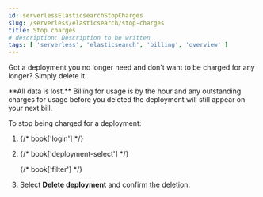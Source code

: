 ```yaml
---
id: serverlessElasticsearchStopCharges
slug: /serverless/elasticsearch/stop-charges
title: Stop charges
# description: Description to be written
tags: [ 'serverless', 'elasticsearch', 'billing', 'overview' ]
---
```



<div id="ec-billing-stop"></div>

Got a deployment you no longer need and don't want to be charged for any longer? Simply delete it.

<DocCallOut title="Important" color="warning">
**All data is lost.** Billing for usage is by the hour and any outstanding charges for usage before you deleted the deployment will still appear on your next bill.
</DocCallOut>

To stop being charged for a deployment:

1. {/* book['login'] */}

1. {/* book['deployment-select'] */}

    {/* book['filter'] */}

1. Select **Delete deployment** and confirm the deletion.

